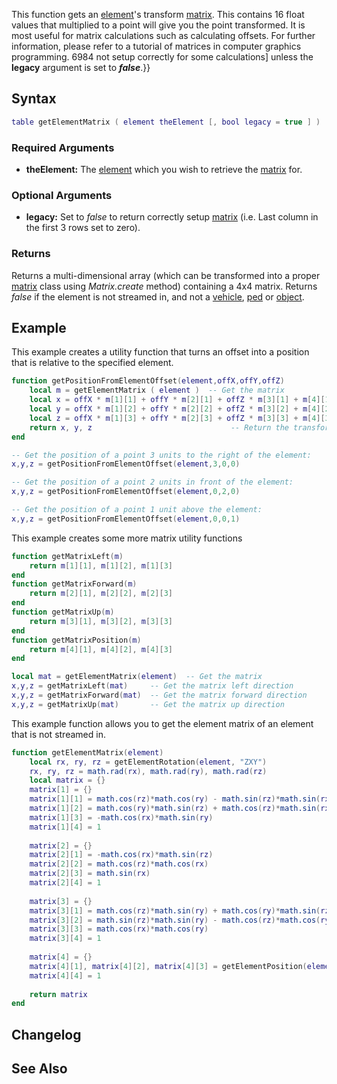 {{Shared function}}
 
This function gets an [[/element.md|element]]'s transform [[/matrix.md|matrix]]. This contains 16 float values that multiplied to a point will give you the point transformed. It is most useful for matrix calculations such as calculating offsets. For further information, please refer to a tutorial of matrices in computer graphics programming.
{{Note|The [[/matrix.md|matrix]] returned by this function is [http://bugs.mtasa.com/view.php?id{{=}}6984 not setup correctly for some calculations] unless the '''legacy''' argument is set to '''''false'''''.}}
{{Tip|''For [[/matrix.md|matrix]] manipulation which goes beyond the basic examples given on this page, see the [[/Lua matrix library.md|Lua matrix library]].'' If you are using MTA: SA 1.4 or higher, using the built-in [[/matrix.md|matrix]] class is also recommended.}}
==Syntax==
<syntaxhighlight lang="lua">
table getElementMatrix ( element theElement [, bool legacy = true ] )
</syntaxhighlight>
{{OOP||[[/element.md|element]]:getMatrix|matrix|setElementMatrix}}

===Required Arguments=== 
*'''theElement:''' The [[/element.md|element]] which you wish to retrieve the [[/matrix.md|matrix]] for.

===Optional Arguments=== 
*'''legacy:''' Set to ''false'' to return correctly setup [[/matrix.md|matrix]] (i.e. Last column in the first 3 rows set to zero).

===Returns===
Returns a multi-dimensional array (which can be transformed into a proper [[/matrix.md|matrix]] class using ''Matrix.create'' method) containing a 4x4 matrix. Returns ''false'' if the element is not streamed in, and not a [[/vehicle.md|vehicle]], [[/ped.md|ped]] or [[/object.md|object]].

==Example== 
This example creates a utility function that turns an offset into a position that is relative to the specified element.
<syntaxhighlight lang="lua">
function getPositionFromElementOffset(element,offX,offY,offZ)
    local m = getElementMatrix ( element )  -- Get the matrix
    local x = offX * m[1][1] + offY * m[2][1] + offZ * m[3][1] + m[4][1]  -- Apply transform
    local y = offX * m[1][2] + offY * m[2][2] + offZ * m[3][2] + m[4][2]
    local z = offX * m[1][3] + offY * m[2][3] + offZ * m[3][3] + m[4][3]
    return x, y, z                               -- Return the transformed point
end

-- Get the position of a point 3 units to the right of the element:
x,y,z = getPositionFromElementOffset(element,3,0,0)

-- Get the position of a point 2 units in front of the element:
x,y,z = getPositionFromElementOffset(element,0,2,0)

-- Get the position of a point 1 unit above the element:
x,y,z = getPositionFromElementOffset(element,0,0,1)

</syntaxhighlight>

This example creates some more matrix utility functions
<syntaxhighlight lang="lua">
function getMatrixLeft(m)
    return m[1][1], m[1][2], m[1][3]
end
function getMatrixForward(m)
    return m[2][1], m[2][2], m[2][3]
end
function getMatrixUp(m)
    return m[3][1], m[3][2], m[3][3]
end
function getMatrixPosition(m)
    return m[4][1], m[4][2], m[4][3]
end

local mat = getElementMatrix(element)  -- Get the matrix
x,y,z = getMatrixLeft(mat)     -- Get the matrix left direction
x,y,z = getMatrixForward(mat)  -- Get the matrix forward direction
x,y,z = getMatrixUp(mat)       -- Get the matrix up direction

</syntaxhighlight>

This example function allows you to get the element matrix of an element that is not streamed in.
<syntaxhighlight lang="lua">
function getElementMatrix(element)
    local rx, ry, rz = getElementRotation(element, "ZXY")
    rx, ry, rz = math.rad(rx), math.rad(ry), math.rad(rz)
    local matrix = {}
    matrix[1] = {}
    matrix[1][1] = math.cos(rz)*math.cos(ry) - math.sin(rz)*math.sin(rx)*math.sin(ry)
    matrix[1][2] = math.cos(ry)*math.sin(rz) + math.cos(rz)*math.sin(rx)*math.sin(ry)
    matrix[1][3] = -math.cos(rx)*math.sin(ry)
    matrix[1][4] = 1
    
    matrix[2] = {}
    matrix[2][1] = -math.cos(rx)*math.sin(rz)
    matrix[2][2] = math.cos(rz)*math.cos(rx)
    matrix[2][3] = math.sin(rx)
    matrix[2][4] = 1
	
    matrix[3] = {}
    matrix[3][1] = math.cos(rz)*math.sin(ry) + math.cos(ry)*math.sin(rz)*math.sin(rx)
    matrix[3][2] = math.sin(rz)*math.sin(ry) - math.cos(rz)*math.cos(ry)*math.sin(rx)
    matrix[3][3] = math.cos(rx)*math.cos(ry)
    matrix[3][4] = 1
	
    matrix[4] = {}
    matrix[4][1], matrix[4][2], matrix[4][3] = getElementPosition(element)
    matrix[4][4] = 1
	
    return matrix
end
</syntaxhighlight>

==Changelog==
{{ChangelogHeader}}
{{ChangelogItem|1.3.0-9.04186|Added legacy argument}}

==See Also==
{{Client_element_functions}}